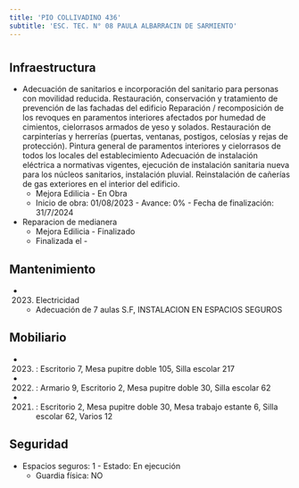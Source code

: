 ```yaml
---
title: 'PIO COLLIVADINO 436'
subtitle: 'ESC. TEC. N° 08 PAULA ALBARRACIN DE SARMIENTO'
---
```


#
## Infraestructura

* Adecuación de sanitarios e incorporación del sanitario para personas con movilidad reducida.
Restauración, conservación y tratamiento de prevención de las fachadas del edificio
Reparación / recomposición de los revoques en paramentos interiores afectados por humedad de cimientos, cielorrasos armados de yeso y solados.
Restauración de carpinterías y herrerías (puertas, ventanas, postigos, celosías y rejas de protección).
Pintura general de paramentos interiores y cielorrasos de todos los locales del establecimiento
Adecuación de instalación eléctrica a normativas vigentes, ejecución de instalación sanitaria nueva para los núcleos sanitarios, instalación pluvial.
Reinstalación de cañerías de gas exteriores en el interior del edificio. 
    + Mejora Edilicia - En Obra 
    + Inicio de obra: 01/08/2023 - Avance: 0% - Fecha de finalización: 31/7/2024 


* Reparacion de medianera 
    + Mejora Edilicia - Finalizado 
    + Finalizada el - 






## Mantenimiento

*  (2023) Electricidad 
    + Adecuación de 7 aulas S.F, INSTALACION EN ESPACIOS SEGUROS





## Mobiliario

*  (2023) : Escritorio 7, Mesa pupitre doble 105, Silla escolar 217 

*  (2022) : Armario 9, Escritorio 2, Mesa pupitre doble 30, Silla escolar 62 

*  (2021) : Escritorio 2, Mesa pupitre doble 30, Mesa trabajo estante 6, Silla escolar 62, Varios 12 





## Seguridad

*  Espacios seguros: 1 - Estado: En ejecución 
    + Guardia física: NO



